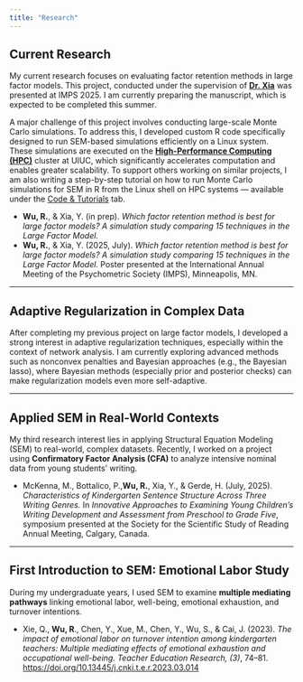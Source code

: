 ```yaml
---
title: "Research"
---
```




## Current Research

My current research focuses on evaluating factor retention methods in large factor models. This project, conducted under the supervision of [**Dr. Xia**](https://education.illinois.edu/profile/yan-xia) was presented at IMPS 2025. I am currently preparing the manuscript, which is expected to be completed this summer.

A major challenge of this project involves conducting large-scale Monte Carlo simulations. To address this, I developed custom R code specifically designed to run SEM-based simulations efficiently on a Linux system. These simulations are executed on the [**High-Performance Computing (HPC)**](https://docs.ncsa.illinois.edu/systems/icc/en/latest/index.html) cluster at UIUC, which significantly accelerates computation and enables greater scalability. To support others working on similar projects, I am also writing a step-by-step tutorial on how to run Monte Carlo simulations for SEM in R from the Linux shell on HPC systems — available under the [Code & Tutorials](experience.qmd) tab.



- **Wu, R.**, & Xia, Y. (in prep). *Which factor retention method is best for large factor models? A simulation study comparing 15 techniques in the Large Factor Model.*
- **Wu, R.**, & Xia, Y. (2025, July). *Which factor retention method is best for large factor models? A simulation study comparing 15 techniques in the Large Factor Model.* Poster presented at the International Annual Meeting of the Psychometric Society (IMPS), Minneapolis, MN.

---

## Adaptive Regularization in Complex Data

After completing my previous project on large factor models, I developed a strong interest in adaptive regularization techniques, especially within the context of network analysis. I am currently exploring advanced methods such as nonconvex penalties and Bayesian approaches (e.g., the Bayesian lasso), where Bayesian methods (especially prior and posterior checks) can make regularization models even more self-adaptive.

---


## Applied SEM in Real-World Contexts

My third research interest lies in applying Structural Equation Modeling (SEM) to real-world, complex datasets. Recently, I worked on a project using **Confirmatory Factor Analysis (CFA)** to analyze intensive nominal data from young students’ writing.


- McKenna, M., Bottalico, P.,**Wu, R.**, Xia, Y., & Gerde, H. (July, 2025). *Characteristics of Kindergarten Sentence Structure Across Three Writing Genres.* In *Innovative Approaches to Examining Young Children’s Writing Development and Assessment from Preschool to Grade Five*, symposium presented at the Society for the Scientific Study of Reading Annual Meeting, Calgary, Canada.

---

## First Introduction to SEM: Emotional Labor Study

During my undergraduate years, I used SEM to examine **multiple mediating pathways** linking emotional labor, well-being, emotional exhaustion, and turnover intentions.



- Xie, Q., **Wu, R**., Chen, Y., Xue, M., Chen, Y., Wu, S., & Cai, J. (2023). *The impact of emotional labor on turnover intention among kindergarten teachers: Multiple mediating effects of emotional exhaustion and occupational well-being.* *Teacher Education Research, (3)*, 74–81. [https://doi.org/10.13445/j.cnki.t.e.r.2023.03.014](https://doi.org/10.13445/j.cnki.t.e.r.2023.03.014)

